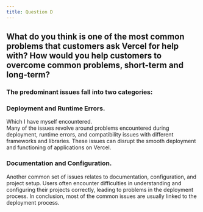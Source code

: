 ```yaml
---
title: Question D
---
```


## What do you think is one of the most common problems that customers ask Vercel for help with? How would you help customers to overcome common problems, short-term and long-term?


### The predominant issues fall into two categories:

### Deployment and Runtime Errors.
 Which I have myself encountered.  
 Many of the issues revolve around problems encountered during deployment, runtime errors, and compatibility issues with different frameworks and libraries. These issues can disrupt the smooth deployment and functioning of applications on Vercel.

### Documentation and Configuration.
 Another common set of issues relates to documentation, configuration, and project setup. Users often encounter difficulties in understanding and configuring their projects correctly, leading to problems in the deployment process.
In conclusion, most of the common issues are usually linked to the deployment process.
